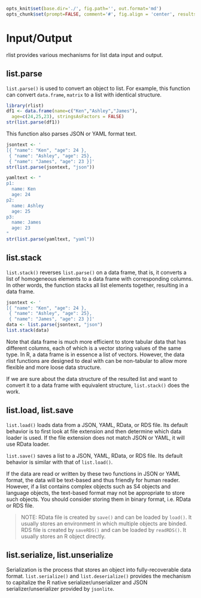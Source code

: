```r
opts_knit$set(base.dir='./', fig.path='', out.format='md')
opts_chunk$set(prompt=FALSE, comment='#', fig.align = 'center', results='markup')
```

# Input/Output

rlist provides various mechanisms for list data input and output. 

## list.parse

`list.parse()` is used to convert an object to list. For example, this function can convert `data.frame`, `matrix` to a list with identical structure.

```r
library(rlist)
df1 <- data.frame(name=c("Ken","Ashley","James"),
  age=c(24,25,23), stringsAsFactors = FALSE)
str(list.parse(df1))
```

This function also parses JSON or YAML format text.

```r
jsontext <- '
[{ "name": "Ken", "age": 24 },
 { "name": "Ashley", "age": 25},
 { "name": "James", "age": 23 }]'
str(list.parse(jsontext, "json"))
```

```r
yamltext <- "
p1:
  name: Ken
  age: 24
p2:
  name: Ashley
  age: 25
p3:
  name: James
  age: 23
"
str(list.parse(yamltext, "yaml"))
```

## list.stack

`list.stack()` reverses `list.parse()` on a data frame, that is, it converts a list of homogeneous elements to a data frame with corresponding columns. In other words, the function stacks all list elements together, resulting in a data frame.

```r
jsontext <- '
[{ "name": "Ken", "age": 24 },
 { "name": "Ashley", "age": 25},
 { "name": "James", "age": 23 }]'
data <- list.parse(jsontext, "json")
list.stack(data)
```

Note that data frame is much more efficient to store tabular data that has different columns, each of which is a vector storing values of the same type. In R, a data frame is in essence a list of vectors. However, the data rlist functions are designed to deal with can be non-tabular to allow more flexible and more loose data structure.

If we are sure about the data structure of the resulted list and want to convert it to a data frame with equivalent structure, `list.stack()` does the work.

## list.load, list.save

`list.load()` loads data from a JSON, YAML, RData, or RDS file. Its default behavior is to first look at file extension and then determine which data loader is used. If the file extension does not match JSON or YAML, it will use RData loader.

`list.save()` saves a list to a JSON, YAML, RData, or RDS file. Its default behavior is similar with that of `list.load()`.

If the data are read or written by these two functions in JSON or YAML format, the data will be text-based and thus friendly for human reader. However, if a list contains complex objects such as S4 objects and language objects, the text-based format may not be appropriate to store such objects. You should consider storing them in binary format, i.e. RData or RDS file.

> NOTE: RData file is created by `save()` and can be loaded by `load()`. It usually stores an environment in which multiple objects are binded. RDS file is created by `saveRDS()` and can be loaded by `readRDS()`. It usually stores an R object directly.

## list.serialize, list.unserialize

Serialization is the process that stores an object into fully-recoverable data format. `list.serialize()` and `list.deserialize()` provides the mechanism to capitalize the R native serializer/unserializer and JSON serializer/unserializer provided by `jsonlite`.
